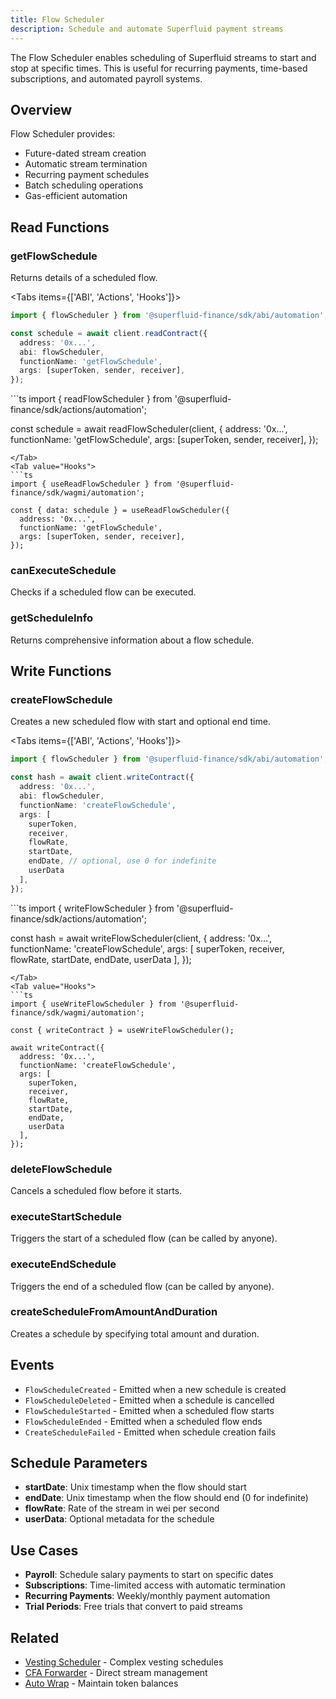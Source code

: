 ```yaml
---
title: Flow Scheduler
description: Schedule and automate Superfluid payment streams
---
```



The Flow Scheduler enables scheduling of Superfluid streams to start and stop at specific times. This is useful for recurring payments, time-based subscriptions, and automated payroll systems.

## Overview

Flow Scheduler provides:
- Future-dated stream creation
- Automatic stream termination
- Recurring payment schedules
- Batch scheduling operations
- Gas-efficient automation

## Read Functions

### getFlowSchedule

Returns details of a scheduled flow.

<Tabs items={['ABI', 'Actions', 'Hooks']}>
<Tab value="ABI">
```ts
import { flowScheduler } from '@superfluid-finance/sdk/abi/automation';

const schedule = await client.readContract({
  address: '0x...',
  abi: flowScheduler,
  functionName: 'getFlowSchedule',
  args: [superToken, sender, receiver],
});
```
</Tab>
<Tab value="Actions">
```ts
import { readFlowScheduler } from '@superfluid-finance/sdk/actions/automation';

const schedule = await readFlowScheduler(client, {
  address: '0x...',
  functionName: 'getFlowSchedule',
  args: [superToken, sender, receiver],
});
```
</Tab>
<Tab value="Hooks">
```ts
import { useReadFlowScheduler } from '@superfluid-finance/sdk/wagmi/automation';

const { data: schedule } = useReadFlowScheduler({
  address: '0x...',
  functionName: 'getFlowSchedule',
  args: [superToken, sender, receiver],
});
```
</Tab>
</Tabs>

### canExecuteSchedule

Checks if a scheduled flow can be executed.

### getScheduleInfo

Returns comprehensive information about a flow schedule.

## Write Functions

### createFlowSchedule

Creates a new scheduled flow with start and optional end time.

<Tabs items={['ABI', 'Actions', 'Hooks']}>
<Tab value="ABI">
```ts
import { flowScheduler } from '@superfluid-finance/sdk/abi/automation';

const hash = await client.writeContract({
  address: '0x...',
  abi: flowScheduler,
  functionName: 'createFlowSchedule',
  args: [
    superToken,
    receiver,
    flowRate,
    startDate,
    endDate, // optional, use 0 for indefinite
    userData
  ],
});
```
</Tab>
<Tab value="Actions">
```ts
import { writeFlowScheduler } from '@superfluid-finance/sdk/actions/automation';

const hash = await writeFlowScheduler(client, {
  address: '0x...',
  functionName: 'createFlowSchedule',
  args: [
    superToken,
    receiver,
    flowRate,
    startDate,
    endDate,
    userData
  ],
});
```
</Tab>
<Tab value="Hooks">
```ts
import { useWriteFlowScheduler } from '@superfluid-finance/sdk/wagmi/automation';

const { writeContract } = useWriteFlowScheduler();

await writeContract({
  address: '0x...',
  functionName: 'createFlowSchedule',
  args: [
    superToken,
    receiver,
    flowRate,
    startDate,
    endDate,
    userData
  ],
});
```
</Tab>
</Tabs>

### deleteFlowSchedule

Cancels a scheduled flow before it starts.

### executeStartSchedule

Triggers the start of a scheduled flow (can be called by anyone).

### executeEndSchedule

Triggers the end of a scheduled flow (can be called by anyone).

### createScheduleFromAmountAndDuration

Creates a schedule by specifying total amount and duration.

## Events

- `FlowScheduleCreated` - Emitted when a new schedule is created
- `FlowScheduleDeleted` - Emitted when a schedule is cancelled
- `FlowScheduleStarted` - Emitted when a scheduled flow starts
- `FlowScheduleEnded` - Emitted when a scheduled flow ends
- `CreateScheduleFailed` - Emitted when schedule creation fails

## Schedule Parameters

- **startDate**: Unix timestamp when the flow should start
- **endDate**: Unix timestamp when the flow should end (0 for indefinite)
- **flowRate**: Rate of the stream in wei per second
- **userData**: Optional metadata for the schedule

## Use Cases

- **Payroll**: Schedule salary payments to start on specific dates
- **Subscriptions**: Time-limited access with automatic termination
- **Recurring Payments**: Weekly/monthly payment automation
- **Trial Periods**: Free trials that convert to paid streams

## Related

- [Vesting Scheduler](/docs/api/automation/vesting-scheduler) - Complex vesting schedules
- [CFA Forwarder](/docs/api/essential/cfa-forwarder) - Direct stream management
- [Auto Wrap](/docs/api/automation/auto-wrap) - Maintain token balances